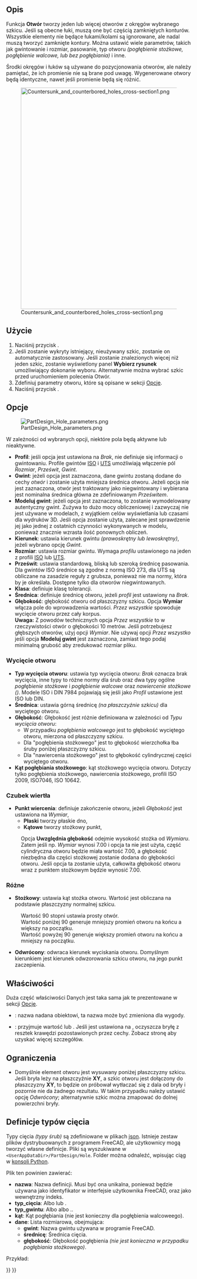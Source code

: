 <languages/>

{{Docnav/pl
|[[PartDesign_Pocket/pl|Kieszeń]]
|[[PartDesign_Groove/pl|Rowek]]
|[[PartDesign_Workbench/pl|środowisko pracy Projekt Części]]
|IconL=PartDesign_Pocket.svg
|IconR=PartDesign_Groove.svg
|IconC=Workbench_PartDesign.svg
}}

{{GuiCommand/pl
|Name=PartDesign Hole
|Name/pl=Projekt Części: otwór
|MenuLocation=Projekt Części → Utwórz cechę przez odjęcie → Otwór
|Workbenches=[[PartDesign_Workbench/pl|Projekt części]]
|Version=0.17
|SeeAlso=[[PartDesign_Pocket/pl|Kieszeń]]
}}

<span id="Description"></span>
==Opis==

Funkcja '''Otwór''' tworzy jeden lub więcej otworów z okręgów wybranego szkicu. Jeśli są obecne łuki, muszą one być częścią zamkniętych konturów. Wszystkie elementy nie będące łukami/kolami są ignorowane, ale nadal muszą tworzyć zamknięte kontury. Można ustawić wiele parametrów, takich jak gwintowanie i rozmiar, pasowanie, typ otworu ''(pogłębienie stożkowe, pogłębienie walcowe, lub bez pogłębiania)'' i inne.

Środki okręgów i łuków są używane do pozycjonowania otworów, ale należy pamiętać, że ich promienie nie są brane pod uwagę. Wygenerowane otwory będą identyczne, nawet jeśli promienie będą się różnić.

[[File:Countersunk_and_counterbored_holes_cross-section1.png|600px]]

{{Caption|Otwory pogłębione stożkowo ''(z lewej strony)'' i otwory pogłębione walcowo ''(z prawej strony)'' przekrój podłużny.}}

<span id="Usage"></span>
==Użycie==

# Naciśnij przycisk {{Button|[[Image:PartDesign_Hole.svg|16px]] '''Otwór'''}}.
# Jeśli zostanie wykryty istniejący, nieużywany szkic, zostanie on automatycznie zastosowany. Jeśli zostanie znalezionych więcej niż jeden szkic, zostanie wyświetlony panel '''Wybierz rysunek''' umożliwiający dokonanie wyboru. Alternatywnie można wybrać szkic przed uruchomieniem polecenia Otwór. 
# Zdefiniuj parametry otworu, które są opisane w sekcji [[#Opcje|Opcje]].
# Naciśnij przycisk {{Button|OK}}.

<span id="Options"></span>
==Opcje==

[[File:PartDesign Hole parameters.png|frame|right]]

W zależności od wybranych opcji, niektóre pola będą aktywne lub nieaktywne.

<div class="mw-translate-fuzzy">
* '''Profil''': jeśli opcja jest ustawiona na ''Brak'', nie definiuje się informacji o gwintowaniu. Profile gwintów [https://en.wikipedia.org/wiki/ISO_metric_screw_thread ISO] i [https://en.wikipedia.org/wiki/Unified_Thread_Standard UTS] umożliwiają włączenie pól ''Rozmiar'', ''Prześwit'', ''Gwint''.
* '''Gwint''': jeżeli opcja jest zaznaczona, dane gwintu zostaną dodane do cechy ''otwór'' i zostanie użyta mniejsza średnica otworu. Jeżeli opcja nie jest zaznaczona, otwór jest traktowany jako niegwintowany i wybierana jest nominalna średnica główna ze zdefiniowanym ''Prześwitem''.
* '''Modeluj gwint''': jeżeli opcja jest zaznaczona, to zostanie wymodelowany autentyczny gwint. Zużywa to dużo mocy obliczeniowej i zazwyczaj nie jest używane w modelach, z wyjątkiem celów wyświetlania lub czasami dla wydruków 3D. Jeśli opcja zostanie użyta, zalecane jest sprawdzenie jej jako jednej z ostatnich czynności wykonywanych w modelu, ponieważ znacznie wzrasta ilość ponownych obliczeń.
* '''Kierunek''': ustawia kierunek gwintu ''(prawoskrętny lub lewoskrętny)'', jeżeli wybrano opcję ''Gwint''.
* '''Rozmiar''': ustawia rozmiar gwintu. Wymaga ''profilu'' ustawionego na jeden z profili [https://en.wikipedia.org/wiki/ISO_metric_screw_thread ISO] lub [https://en.wikipedia.org/wiki/Unified_Thread_Standard UTS].
* '''Prześwit''': ustawia standardową, bliską lub szeroką średnicę pasowania. Dla gwintów ISO średnice są zgodne z normą ISO 273, dla UTS są obliczane na zasadzie reguły z grubsza, ponieważ nie ma normy, która by je określała. Dostępne tylko dla otworów niegwintowanych.
* '''Klasa''': definiuje klasę tolerancji.
* '''Średnica''': definiuje średnicę otworu, jeżeli ''profil'' jest ustawiony na ''Brak''.
* '''Głębokość''': głębokość otworu od płaszczyzny szkicu. Opcja '''Wymiar''' włącza pole do wprowadzenia wartości. ''Przez wszystkie'' spowoduje wycięcie otworu przez cały korpus. </br>'''Uwaga:''' Z powodów technicznych opcja ''Przez wszystkie'' to w rzeczywistości otwór o głębokości 10 metrów. Jeśli potrzebujesz głębszych otworów, użyj opcji ''Wymiar''. Nie używaj opcji ''Przez wszystko'' jeśli opcja '''Modeluj gwint''' jest zaznaczona, zamiast tego podaj minimalną grubość aby zredukować rozmiar pliku.
</div>

<span id="Hole_cut"></span>
===Wycięcie otworu===

* '''Typ wycięcia otworu''': ustawia typ wycięcia otworu: ''Brak'' oznacza brak wycięcia, inne typy to różne normy dla śrub  oraz dwa typy ogólne ''pogłębienie stożkowe'' i ''pogłębienie walcowe'' oraz ''nawiercenie stożkowe'' ''({{Version/pl|0.21}})''. Modele ISO i DIN 7984 pojawiają się jeśli jako ''Profil'' ustawione jest ISO lub DIN.
* '''Średnica''': ustawia górną średnicę ''(na płaszczyźnie szkicu)'' dla wyciętego otworu.
* '''Głębokość''': Głębokość jest różnie definiowana w zależności od ''Typu wycięcia otworu'':
** W przypadku ''pogłębienia walcowego'' jest to głębokość wyciętego otworu, mierzona od płaszczyzny szkicu.
** Dla "pogłębienia stożkowego" jest to głębokość wierzchołka łba śruby poniżej płaszczyzny szkicu.
** Dla "nawiercenia stożkowego" jest to głębokość cylindrycznej części wyciętego otworu.
* '''Kąt pogłębiania stożkowego''': kąt stożkowego wycięcia otworu. Dotyczy tylko pogłębienia stożkowego, nawiercenia stożkowego, profili ISO 2009, ISO7046, ISO 10642.

<span id="Drill_point"></span>
===Czubek wiertła===

* '''Punkt wiercenia''': definiuje zakończenie otworu, jeżeli ''Głębokość'' jest ustawiona na ''Wymiar'',
** '''Płaski''' tworzy płaskie dno,
** '''Kątowe''' tworzy stożkowy punkt,
: Opcja '''Uwzględnia głębokość''' odejmie wysokość stożka od ''Wymiaru''. Zatem jeśli np. ''Wymiar'' wynosi 7.00 i opcja ta nie jest użyta, część cylindryczna otworu będzie miała wartość 7.00, a głębokość niezbędna dla części stożkowej zostanie dodana do głębokości otworu. Jeśli opcja ta zostanie użyta, całkowita głębokość otworu wraz z punktem stożkowym będzie wynosić 7.00.

<span id="Misc"></span>
===Różne===

* '''Stożkowy''': ustawia kąt stożka otworu. Wartość jest obliczana na podstawie płaszczyzny normalnej szkicu. 
: Wartość 90 stopni ustawia prosty otwór.
: Wartość poniżej 90 generuje mniejszy promień otworu na końcu a większy na początku.
: Wartość powyżej 90 generuje większy promień otworu na końcu a mniejszy na początku.
* '''Odwrócony''': odwraca kierunek wyciskania otworu. Domyślnym kierunkiem jest kierunek odwzorowania szkicu otworu, na jego punkt zaczepienia.

<span id="Properties"></span>
==Właściwości==

Duża część właściwości Danych jest taka sama jak te prezentowane w sekcji [[#Opcje|Opcje]].

* {{PropertyData|Etykieta}}: nazwa nadana obiektowi, ta nazwa może być zmieniona dla wygody.
* {{PropertyData|Ulepsz }}: przyjmuje wartość {{true}} lub {{false}}. Jeśli jest ustawiona na {{true}}, oczyszcza bryłę z resztek krawędzi pozostawionych przez cechy. Zobacz stronę {{Button|[[Image:Part_RefineShape.svg|16px]] [[Part_RefineShape|Część: udoskonalanie kształtu]]}} aby uzyskać więcej szczegółów.

<span id="Limitations"></span>
==Ograniczenia==

* Domyślnie element otworu jest wysuwany poniżej płaszczyzny szkicu. Jeśli bryła leży na płaszczyźnie '''XY''', a szkic otworu jest dołączony do płaszczyzny '''XY''', to będzie on próbował wytłaczać się z dala od bryły i pozornie nie da żadnego rezultatu. W takim przypadku należy ustawić opcję ''Odwrócony''; alternatywnie szkic można zmapować do dolnej powierzchni bryły.

<span id="Cut_Type_Definitions"></span>
==Definicje typów cięcia==

Typy cięcia ''(typy śrub)'' są zdefiniowane w plikach [https://de.wikipedia.org/wiki/JavaScript_Object_Notation json]. Istnieje zestaw plików dystrybuowanych z programem FreeCAD, ale użytkownicy mogą tworzyć własne definicje. Pliki są wyszukiwane w <code>&lt;UserAppDataDir&gt;/PartDesign/Hole</code>. Folder {{incode|UserAppDataDir}} można odnaleźć, wpisując ciąg {{incode|App.getUserAppDataDir()}} w [[Python_console/pl|konsoli Python]].

Plik ten powinien zawierać:
* '''nazwa''': Nazwa definicji. Musi być ona unikalna, ponieważ będzie używana jako identyfikator w interfejsie użytkownika FreeCAD, oraz jako wewnętrzny indeks.
* '''typ_cięcia''': Albo {{incode|pogłębienie stożkowe}} lub {{incode|pogłębienie walcowe}}.
* '''typ_gwintu''':  Albo {{incode| metryczny }} albo {{incode| metryczny drobnozwojowy }}..
* '''kąt''': Kąt pogłębiania (nie jest konieczny dla pogłębienia walcoweego).
* '''dane''': Lista rozmiarowa, obejmująca:
** '''gwint''': Nazwa gwintu używana w programie FreeCAD.
** '''średnicę''': Średnica cięcia.
** '''głębokość''': Głębokość pogłębienia ''(nie jest konieczna w przypadku pogłębiania stożkowego)''.
Przykład:
{{Code|lang=json|code=
{
    "name": "DIN 7984",
    "cut_type": "counterbore",
    "thread_type": "metric",
    "data": [
        { "thread": "M2",   "diameter":  4.3, "depth":  1.6 },
        { "thread": "M2.5", "diameter":  5.0, "depth":  2.0 },
        …
    ]
}
}}


{{Docnav/pl
|[[PartDesign_Pocket/pl|Kieszeń]]
|[[PartDesign_Groove/pl|Rowek]]
|[[PartDesign_Workbench/pl|środowisko pracy Projekt Części]]
|IconL=PartDesign_Pocket.svg
|IconR=PartDesign_Groove.svg
|IconC=Workbench_PartDesign.svg
}}

{{PartDesign Tools navi{{#translation:}}}}
{{Userdocnavi{{#translation:}}}}